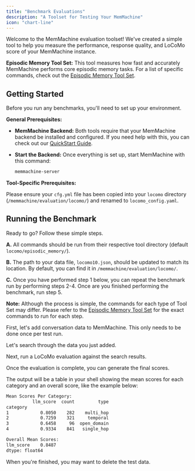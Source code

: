 ```yaml
---
title: "Benchmark Evaluations"
description: "A Toolset for Testing Your MemMachine"
icon: "chart-line"
---
```


Welcome to the MemMachine evaluation toolset! We've created a simple tool to help you measure the performance, response quality, and LoCoMo score of your MemMachine instance.

**Episodic Memory Tool Set:** This tool measures how fast and accurately MemMachine performs core episodic memory tasks. For a list of specific commands, check out the [Episodic Memory Tool Set](./locomo/episodic_memory/README.md).


## Getting Started

Before you run any benchmarks, you'll need to set up your environment.

**General Prerequisites:**

- **MemMachine Backend:** Both tools require that your MemMachine backend be installed and configured. If you need help with this, you can check out our [QuickStart Guide](http://docs.memmachine.ai/getting_started/quickstart).

- **Start the Backend:** Once everything is set up, start MemMachine with this command:

  ```sh
  memmachine-server
  ```

**Tool-Specific Prerequisites:**

Please ensure your `cfg.yml` file has been copied into your `locomo` directory (`/memmachine/evaluation/locomo/`) and renamed to `locomo_config.yaml`.

## Running the Benchmark

Ready to go? Follow these simple steps. 

**A.** All commands should be run from their respective tool directory (default `locomo/episodic_memory/`).

**B.** The path to your data file, `locomo10.json`, should be updated to match its location. By default, you can find it in `/memmachine/evaluation/locomo/`.

**C.** Once you have performed step 1 below, you can repeat the benchmark run by performing steps 2-4.  Once are you finished performing the benchmark, run step 5.

**Note:** Although the process is simple, the commands for each type of Tool Set may differ.  Please refer to the [Episodic Memory Tool Set](./locomo/episodic_memory/README.md) for the exact commands to run for each step.

<Steps>
<Step title="Ingest a Conversation">

First, let's add conversation data to MemMachine. This only needs to be done once per test run.

</Step>
<Step title="Search the Conversation">

Let's search through the data you just added.

</Step>
<Step title="Evaluate the Responses">

Next, run a LoCoMo evaluation against the search results.

</Step>
<Step title="Generate Your Final Score">

Once the evaluation is complete, you can generate the final scores.

The output will be a table in your shell showing the mean scores for each category and an overall score, like the example below:

```sh
Mean Scores Per Category:
          llm_score  count         type
category                               
1            0.8050    282    multi_hop
2            0.7259    321     temporal
3            0.6458     96  open_domain
4            0.9334    841   single_hop

Overall Mean Scores:
llm_score    0.8487
dtype: float64
```

</Step>
<Step title="Clean Up Your Data">

When you're finished, you may want to delete the test data.

</Step>
</Steps>
